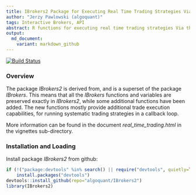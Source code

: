 ```yaml
---
title: IBrokers2 Package for Executing Real Time Trading Strategies Via the API of Interactive Brokers
author: "Jerzy Pawlowski (algoquant)"
tags: Interactive Brokers, API
abstract: R functions for executing real time trading strategies Via the API of Interactive Brokers.  The package *IBrokers2* is derived from *IBrokers*, and is fully backward compatible with it.
output:
  md_document:
    variant: markdown_github
---
```


[![Build Status](https://travis-ci.org/algoquant/IBrokers2.svg?branch=master)](https://travis-ci.org/algoquant/IBrokers2)


### Overview

The package *IBrokers2* is derived from, and is a superset of the package *IBrokers*. This means that all the *IBrokers* functions and variables are preserved exactly in *IBrokers2*, while some additional functions have been added.  The new functions mostly provide additional trade execution capabilities, for running systematic trading strategies in a callback loop.

More information can be found in the document *real_time_trading.html* in the vignettes sub-directory.


### Installation and Loading

Install package *IBrokers2* from github:  
```r
if (!("package:devtools" %in% search() || require("devtools", quietly=TRUE)))
    install.packages("devtools")
devtools::install_github(repo="algoquant/IBrokers2")
library(IBrokers2)
```
<br>

